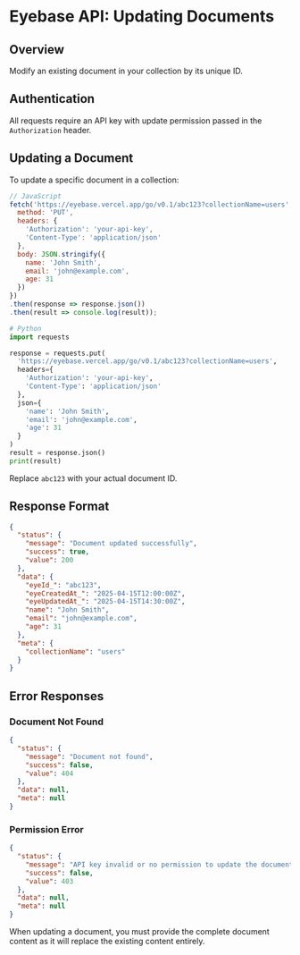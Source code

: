 # Eyebase API: Updating Documents

## Overview
Modify an existing document in your collection by its unique ID.

## Authentication
All requests require an API key with update permission passed in the `Authorization` header.

## Updating a Document
To update a specific document in a collection:

```javascript
// JavaScript
fetch('https://eyebase.vercel.app/go/v0.1/abc123?collectionName=users', {
  method: 'PUT',
  headers: {
    'Authorization': 'your-api-key',
    'Content-Type': 'application/json'
  },
  body: JSON.stringify({
    name: 'John Smith',
    email: 'john@example.com',
    age: 31
  })
})
.then(response => response.json())
.then(result => console.log(result));
```

```python
# Python
import requests

response = requests.put(
  'https://eyebase.vercel.app/go/v0.1/abc123?collectionName=users',
  headers={
    'Authorization': 'your-api-key',
    'Content-Type': 'application/json'
  },
  json={
    'name': 'John Smith',
    'email': 'john@example.com',
    'age': 31
  }
)
result = response.json()
print(result)
```

Replace `abc123` with your actual document ID.

## Response Format
```json
{
  "status": {
    "message": "Document updated successfully",
    "success": true,
    "value": 200
  },
  "data": {
    "eyeId_": "abc123",
    "eyeCreatedAt_": "2025-04-15T12:00:00Z",
    "eyeUpdatedAt_": "2025-04-15T14:30:00Z",
    "name": "John Smith",
    "email": "john@example.com",
    "age": 31
  },
  "meta": {
    "collectionName": "users"
  }
}
```

## Error Responses

### Document Not Found
```json
{
  "status": {
    "message": "Document not found",
    "success": false,
    "value": 404
  },
  "data": null,
  "meta": null
}
```

### Permission Error
```json
{
  "status": {
    "message": "API key invalid or no permission to update the document",
    "success": false,
    "value": 403
  },
  "data": null,
  "meta": null
}
```

When updating a document, you must provide the complete document content as it will replace the existing content entirely.